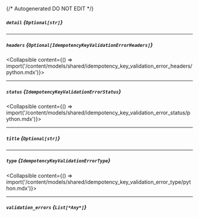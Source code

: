 {/* Autogenerated DO NOT EDIT  */}

##### `detail` *{`Optional[str]`}*

---
##### `headers` *{`Optional[IdempotencyKeyValidationErrorHeaders]`}*
<Collapsible content={() => import('/content/models/shared/idempotency_key_validation_error_headers/python.mdx')}>
</Collapsible>

---
##### `status` *{`IdempotencyKeyValidationErrorStatus`}*
<Collapsible content={() => import('/content/models/shared/idempotency_key_validation_error_status/python.mdx')}>
</Collapsible>

---
##### `title` *{`Optional[str]`}*

---
##### `type` *{`IdempotencyKeyValidationErrorType`}*
<Collapsible content={() => import('/content/models/shared/idempotency_key_validation_error_type/python.mdx')}>
</Collapsible>

---
##### `validation_errors` *{`List[*Any*]`}*

